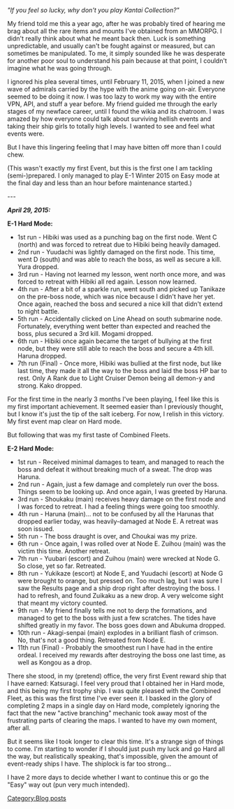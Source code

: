 ''"If you feel so lucky, why don't you play Kantai Collection?"''

My friend told me this a year ago, after he was probably tired of hearing me brag about all the rare items and mounts I've obtained from an MMORPG. I didn't really think about what he meant back then. Luck is something unpredictable, and usually can't be fought against or measured, but can sometimes be manipulated. To me, it simply sounded like he was desperate for another poor soul to understand his pain because at that point, I couldn't imagine what he was going through.

I ignored his plea several times, until February 11, 2015, when I joined a new wave of admirals carried by the hype with the anime going on-air. Everyone seemed to be doing it now. I was too lazy to work my way with the entire VPN, API, and stuff a year before. My friend guided me through the early stages of my newface career, until I found the wikia and its chatroom. I was amazed by how everyone could talk about surviving hellish events and taking their ship girls to totally high levels. I wanted to see and feel what events were.

But I have this lingering feeling that I may have bitten off more than I could chew.

(This wasn't exactly my first Event, but this is the first one I am tackling (semi-)prepared. I only managed to play E-1 Winter 2015 on Easy mode at the final day and less than an hour before maintenance started.)

---

'''''April 29, 2015:'''''

'''E-1 Hard Mode:'''
*1st run - Hibiki was used as a punching bag on the first node. Went C (north) and was forced to retreat due to Hibiki being heavily damaged.
*2nd run - Yuudachi was lightly damaged on the first node. This time, went D (south) and was able to reach the boss, as well as secure a kill. Yura dropped.
*3rd run - Having not learned my lesson, went north once more, and was forced to retreat with Hibiki all red again. Lesson now learned.
*4th run - After a bit of a sparkle run, went south and picked up Tanikaze on the pre-boss node, which was nice because I didn't have her yet. Once again, reached the boss and secured a nice kill that didn't extend to night battle.
*5th run - Accidentally clicked on Line Ahead on south submarine node. Fortunately, everything went better than expected and reached the boss, plus secured a 3rd kill. Mogami dropped.
*6th run - Hibiki once again became the target of bullying at the first node, but they were still able to reach the boss and secure a 4th kill. Haruna dropped.
*7th run (Final) - Once more, Hibiki was bullied at the first node, but like last time, they made it all the way to the boss and laid the boss HP bar to rest. Only A Rank due to Light Cruiser Demon being all demon-y and strong. Kako dropped.


For the first time in the nearly 3 months I've been playing, I feel like this is my first important achievement. It seemed easier than I previously thought, but I know it's just the tip of the salt iceberg. For now, I relish in this victory. My first event map clear on Hard mode.

But following that was my first taste of Combined Fleets.

'''E-2 Hard Mode:'''
*1st run - Received minimal damages to team, and managed to reach the boss and defeat it without breaking much of a sweat. The drop was Haruna.
*2nd run - Again, just a few damage and completely run over the boss. Things seem to be looking up. And once again, I was greeted by Haruna.
*3rd run - Shoukaku (main) receives heavy damage on the first node and I was forced to retreat. I had a feeling things were going too smoothly.
*4th run - Haruna (main)... not to be confused by all the Harunas that dropped earlier today, was heavily-damaged at Node E. A retreat was soon issued.
*5th run - The boss draught is over, and Choukai was my prize.
*6th run - Once again, I was rolled over at Node E. Zuihou (main) was the victim this time. Another retreat.
*7th run - Yuubari (escort) and Zuihou (main) were wrecked at Node G. So close, yet so far. Retreated.
*8th run - Yukikaze (escort) at Node E, and Yuudachi (escort) at Node G were brought to orange, but pressed on. Too much lag, but I was sure I saw the Results page and a ship drop right after destroying the boss. I had to refresh, and found Zuikaku as a new drop. A very welcome sight that meant my victory counted.
*9th run - My friend finally tells me not to derp the formations, and managed to get to the boss with just a few scratches. The tides have shifted greatly in my favor. The boss goes down and Abukuma dropped.
*10th run - Akagi-senpai (main) explodes in a brilliant flash of crimson. No, that's not a good thing. Retreated from Node E.
*11th run (Final) - Probably the smoothest run I have had in the entire ordeal. I received my rewards after destroying the boss one last time, as well as Kongou as a drop.


There she stood, in my (pretend) office, the very first Event reward ship that I have earned: Katsuragi. I feel very proud that I obtained her in Hard mode, and this being my first trophy ship. I was quite pleased with the Combined Fleet, as this was the first time I've ever seen it. I basked in the glory of completing 2 maps in a single day on Hard mode, completely ignoring the fact that the new "active branching" mechanic took away most of the frustrating parts of clearing the maps. I wanted to have my own moment, after all.

But it seems like I took longer to clear this time. It's a strange sign of things to come. I'm starting to wonder if I should just push my luck and go Hard all the way, but realistically speaking, that's impossible, given the amount of event-ready ships I have. The shiplock is far too strong...

I have 2 more days to decide whether I want to continue this or go the "Easy" way out (pun very much intended). 
[[Category:Blog posts]]